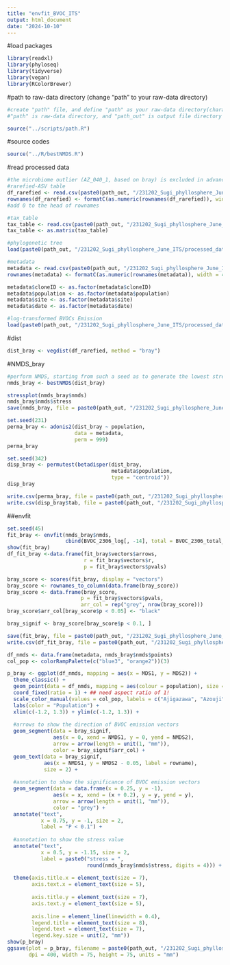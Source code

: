 ```yaml
---
title: "envfit_BVOC_ITS"
output: html_document
date: "2024-10-10"
---
```


#load packages

```r
library(readxl)
library(phyloseq)
library(tidyverse)
library(vegan)
library(RColorBrewer)
```

#path to raw-data directory (change "path" to your raw-data directory)

```r
#create "path" file, and define "path" as your raw-data directory(character vector) in the file
#"path" is raw-data directory, and "path_out" is output file directory

source("../scripts/path.R")
```

#source codes

```r
source("../R/bestNMDS.R")
```

#read processed data

```r
#the microbiome outlier (AZ_040_1, based on bray) is excluded in advance
#rarefied-ASV table
df_rarefied <- read.csv(paste0(path_out, "/231202_Sugi_phyllosphere_June_ITS/processed_data/BVOC/df_rarefied_ITS_BVOC.csv"), row.names = 1)
rownames(df_rarefied) <- formatC(as.numeric(rownames(df_rarefied)), width = 4, flag = "0") 
#add 0 to the head of rownames

#tax_table
tax_table <- read.csv(paste0(path_out, "/231202_Sugi_phyllosphere_June_ITS/processed_data/tax_table2_ITS.csv"), row.names = 1)
tax_table <- as.matrix(tax_table)

#phylogenetic tree
load(paste0(path_out, "/231202_Sugi_phyllosphere_June_ITS/processed_data/trees.Rdata"))

#metadata
metadata <- read.csv(paste0(path_out, "/231202_Sugi_phyllosphere_June_ITS/processed_data/BVOC/metadata_ITS_BVOC.csv"), row.names = 1)
rownames(metadata) <- formatC(as.numeric(rownames(metadata)), width = 4, flag = "0")

metadata$cloneID <- as.factor(metadata$cloneID)
metadata$population <- as.factor(metadata$population)
metadata$site <- as.factor(metadata$site)
metadata$date <- as.factor(metadata$date)

#log-transformed BVOCs Emission
load(paste0(path_out, "/231202_Sugi_phyllosphere_June_ITS/processed_data/BVOC/BVOC_2306_ITS_log.Rdata"))
```

#dist

```r
dist_bray <- vegdist(df_rarefied, method = "bray")
```

#NMDS_bray

```r
#perform NMDS, starting from such a seed as to generate the lowest stress value 
nmds_bray <- bestNMDS(dist_bray)
```

```r
stressplot(nmds_bray$nmds)
nmds_bray$nmds$stress
save(nmds_bray, file = paste0(path_out, "/231202_Sugi_phyllosphere_June_ITS/processed_data/BVOC/NMDS_bray_ITS_BVOC2306.Rdata"))
```

```r
set.seed(231)
perma_bray <- adonis2(dist_bray ~ population, 
                      data = metadata, 
                      perm = 999)
perma_bray

set.seed(342)
disp_bray <- permutest(betadisper(dist_bray, 
                                  metadata$population, 
                                  type = "centroid"))
disp_bray

write.csv(perma_bray, file = paste0(path_out, "/231202_Sugi_phyllosphere_June_ITS/analysis/PERMANOVA_bray_BVOC.csv"))
write.csv(disp_bray$tab, file = paste0(path_out, "/231202_Sugi_phyllosphere_June_ITS/analysis/PERMDISP_bray_BVOC.csv"))
```

##envfit

```r
set.seed(45)
fit_bray <- envfit(nmds_bray$nmds, 
                   cbind(BVOC_2306_log[, -14], total = BVOC_2306_total_log))
show(fit_bray)
df_fit_bray <-data.frame(fit_bray$vectors$arrows, 
                         r = fit_bray$vectors$r, 
                         p = fit_bray$vectors$pvals)

bray_score <- scores(fit_bray, display = "vectors")
bray_score <- rownames_to_column(data.frame(bray_score))
bray_score <- data.frame(bray_score, 
                        p = fit_bray$vectors$pvals, 
                        arr_col = rep("grey", nrow(bray_score)))
bray_score$arr_col[bray_score$p < 0.05] <- "black"

bray_signif <- bray_score[bray_score$p < 0.1, ]

save(fit_bray, file = paste0(path_out, "/231202_Sugi_phyllosphere_June_ITS/analysis/envfit_bray_BVOC.Rdata"))
write.csv(df_fit_bray, file = paste0(path_out, "/231202_Sugi_phyllosphere_June_ITS/analysis/envfit_bray_BVOC.csv"))
```

```r
df_nmds <- data.frame(metadata, nmds_bray$nmds$points)
col_pop <- colorRampPalette(c("blue3", "orange2"))(3)

p_bray <- ggplot(df_nmds, mapping = aes(x = MDS1, y = MDS2)) +
  theme_classic() + 
  geom_point(data = df_nmds, mapping = aes(colour = population), size = 1) +
  coord_fixed(ratio = 1) + ## need aspect ratio of 1!
  scale_color_manual(values = col_pop, labels = c("Ajigazawa", "Azouji", "Yakushima")) +
  labs(color = "Population") +
  xlim(c(-1.2, 1.3)) + ylim(c(-1.2, 1.3)) +
  
  #arrows to show the direction of BVOC emission vectors
  geom_segment(data = bray_signif,
               aes(x = 0, xend = NMDS1, y = 0, yend = NMDS2),
               arrow = arrow(length = unit(1, "mm")), 
               color = bray_signif$arr_col) +
  geom_text(data = bray_signif,  
            aes(x = NMDS1, y = NMDS2 - 0.05, label = rowname), 
            size = 2) +
  
  #annotation to show the significance of BVOC emission vectors
  geom_segment(data = data.frame(x = 0.25, y = -1),
               aes(x = x, xend = (x + 0.2), y = y, yend = y),
               arrow = arrow(length = unit(1, "mm")), 
               color = "grey") +
  annotate("text", 
           x = 0.75, y = -1, size = 2, 
           label = "P < 0.1") +
  
  #annotation to show the stress value
  annotate("text", 
           x = 0.5, y = -1.15, size = 2, 
           label = paste0("stress = ", 
                          round(nmds_bray$nmds$stress, digits = 4))) +
  
  theme(axis.title.x = element_text(size = 7), 
        axis.text.x = element_text(size = 5), 
        
        axis.title.y = element_text(size = 7), 
        axis.text.y = element_text(size = 5), 
        
        axis.line = element_line(linewidth = 0.4), 
        legend.title = element_text(size = 8), 
        legend.text = element_text(size = 7), 
        legend.key.size = unit(2, "mm"))
show(p_bray)
ggsave(plot = p_bray, filename = paste0(path_out, "/231202_Sugi_phyllosphere_June_ITS/figures/envfit_BVOC_log.png"), 
       dpi = 400, width = 75, height = 75, units = "mm")
```
